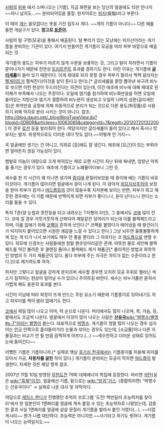 [[사람]]의 [[피부]] 에서 스며나오는 [기름]. 지금 화면을 보는 당신의 얼굴에도 티만 안나지 ~~아니 날지도...~~ 분비되어있을 물질. 한자어로는 [[피지]](皮脂)라고 부른다. 

이 때의 [[개]]는 쓸모없다는 뜻을 가진 접두사 개다. ~~개의 기름이 아니다~~ 다른 예를 들면 개살구가 있다. '''참고로 [[표준어]].'''

사람의 털 구멍(모공)을 통해서 배출된다. 털 뿌리가 있는 모낭에는 피지선이라는 개기름을 분비하는 기관이 있다. 여기서 만들어진 개기름이 모공을 따라 피부 바깥으로 배출되는 것.

개기름의 용도는 피부가 마르지 않게 수분을 보충하는 것, 그리고 털이 자라면서 기름이 묻어나가기 때문에 천연성 [[트리트먼트]] 효과를 겸하기도 한다. 이런 이유는 개기름에 '''[[글리세롤]]'''이 들어 있기 때문이다. 이게 제대로 되지 못할 경우 피부가 말라서 쩍쩍 갈라지는 [[헬게이트]]가 펼쳐진다(이것을 살이 튼다고 한다).[* 글리세롤을 몽땅 뽑아낸 싸구려 비누로 씻으면 이런 현상이 두드러진다는 의견이 있는데, 이건 애초에 비누에 대해 제대로 된 이해가 부족해서 나오는 주장이다. 오일에 염기를 첨가하여 비누화반응을 하면 오일에 들어있는 지방산과 염기가 결합하여 비누분이 생성되고 오일의 나머지 성분(글리세린 등)은 화학반응 공정에 의해 자동적으로 분리가 되는 것으로 다른 용도(화장품)로 사용하기 위해 억지로 분리 시키는 것이 아니다. 참조: http://blog.daum.net/_blog/BlogTypeView.do?blogid=0DB0R&articleno=10063065&categoryId=7&regdt=20120720132200]  이 경우 [[로션]] 등을 발라줘야 한다. 여담이지만 글리세롤이 들어 있다고 해서 혹시나 맛보지는 말자. 위생적으로도 더러운 데다 맛도 없다.~~어떻게 안 거지~~

꼭 얼굴에만 생기는 건 아니고, 의외로 [등]에도 잘 생긴다. 애초에 [모근]이 있는 부위라면 얼마든지 생길 가능성이 있다.

뱀발로 이놈이 대량으로 크게 박혀있는 채로 오랜 시간이 지난 뒤에 짜내면, 엄청난 악취를 풍기는 경우가 있다. 애초에 기름이고 노폐물이다보니 그런 듯.

세수를 한 지 시간이 꽤 지나면 생기며 [[종이]]에 문질러보았을 때 종이에 배는 기름이 바로 이것이다. 개기름이 많아지면 얼굴에서 광이 나게 된다. 이 광마저 [[외모지상주의]]의 보정을 받아 피부가 검거나 [[여드름]]등의 것이 많을수록 지저분해 보이는 반면, 피부가 희고 깨끗한 경우에는 이 기름 때문에 반짝이게 되면 피부가 좋다느니, 윤이 난다느니 한다는 소리를 들을 수 있다. 

특히 T존(양 눈썹과 콧잔등을 타고 내려오는 T자형의 라인), 그 중에서도 [[코]]에 많이 낀다. 코에 낄 경우 거뭇거뭇하게 산화되어 깨알같은 덩어리가 되는데 이를 블랙헤드라고 하며, 이를 없애기 위해 [[코팩]]이 흔하게 쓰인다.[* 코팩을 붙였다가 떼어냈을 때 왕건더기가 덕지덕지 붙어있으면 시원한 쾌감을 느낄 수 있다고 한다.] 그냥 놔두면 울퉁불퉁하게 껴 있는 게 티가 나서 보기에도 매우 안 좋을 뿐더러 그 아프다는 코 [[여드름]]으로 변할 수 있다. 외모에 신경쓰는 사람들에겐 정말 웬숫덩어리같은 존재. 따뜻한 물로 세안해 블랙헤드를 약간 불려준 후 클렌징 폼이나 블랙헤드 제거 제품군[* 물리적인 방법과 화학적인 방법의 두 가지 제품군이 있다. 둘다 피부에 주는 자극은 차이가 없는 수준이라고 한다.]으로 제거하도록 하자.
 
하지만 그렇다고 얼굴을 강하게 문지르며 세수할 경우엔 오히려 모공 주위로 멜라닌 색소가 침작하는 현상이 일어날 수가 있으니 주의하길 바란다. 세수는 비누거품만 묻혀서 가볍게 해도 충분히 효과를 본다.

시간이 지남에 따라 화장이 뜨게 만드는 주된 요소기 때문에 기름종이로 닦아내기도 하고 파우더를 찍어 발라 없애기도 한다.

[[코]]에서 제일 많이 나오고 이마, 턱 순으로 나온다. 머리에서도 많이 나오며, 목, 가슴, 등, 팔에서도 조금씩 나온다. 얼굴에서 이것이 많이 나오는 사람은 '''[[산유국]]'''[[wiki:"박명수/별명#s-7"이라는 별명]]이 붙는다. 대표적으로 [[박명수]]. 개기름이 정말 많이 나오는 경우 심지어는 [[안구]] 안쪽으로 흘러들어가(!) 눈물과 섞이는 경우도 있는데, [소금물]이나 다른 이물질과는 비교가 안 될 만큼 끔찍하게 아프다.(…) ~~세수안하고 더러운 상태로 있어도 눈에 들어간다~~

어쨌든 기름은 기름이니까.[* 실제로 옛날 [[호기심 천국]]에서는 기름종이를 이용해 피지를 모아서 가공, '''자동차를 굴린''' 적이 있다.] 개기름이 분비되는 모공이 막히면 [[여드름]]이 발생한다. 자세한 것은 해당 항목 참조.

2007년 11월 10일 방영된 [[무한도전]] 79회 대체에너지 특집에 등장한다. 머리엔 [[석탄]](실은 [[wiki:"흑채"이것]]), 얼굴에선 기름, 밑으로는 [[wiki:"방귀"가스]]. (종합하자면) "박명수는 산유국이다" → 실제로 나온 대사 및 자막이다. 

여담으로 [[제임스 랜디]]가 진행했던 추억의 프로그램 '도전! 백만달러 초능력자를 찾아라'에서 한 일본인이 1엔짜리를 얼굴에 계속 붙일 수 있는 초능력자로 나왔었는데, 검증한 결과 사실 1엔짜리를 얼굴에 살살 문질러 개기름을 발라서 붙인 거였다(...). ~~더럽게시리~~ 뭔가 나름 대단하다. 초능력은 아니지만.~~사기라고 하기도 뭣하다. 개기름이 나오는 능력일지도.~~
